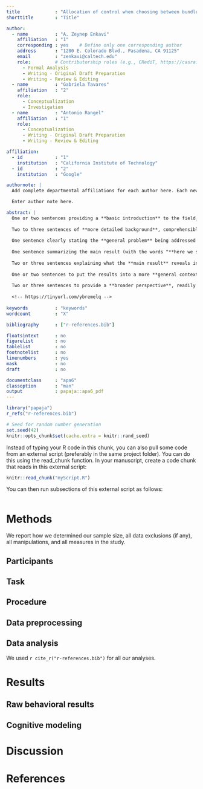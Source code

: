 ```yaml
---
title             : "Allocation of control when choosing between bundles of description and experience-based risky options"
shorttitle        : "Title"

author: 
  - name          : "A. Zeynep Enkavi"
    affiliation   : "1"
    corresponding : yes    # Define only one corresponding author
    address       : "1200 E. Colorado Blvd., Pasadena, CA 91125"
    email         : "zenkavi@caltech.edu"
    role:         # Contributorship roles (e.g., CRediT, https://casrai.org/credit/)
      - Formal Analysis
      - Writing - Original Draft Preparation
      - Writing - Review & Editing
  - name          : "Gabriela Tavares"
    affiliation   : "2"
    role:
      - Conceptualization
      - Investigation
  - name          : "Antonio Rangel"
    affiliation   : "1"
    role:
      - Conceptualization
      - Writing - Original Draft Preparation
      - Writing - Review & Editing

affiliation:
  - id            : "1"
    institution   : "California Institute of Technology"
  - id            : "2"
    institution   : "Google"

authornote: |
  Add complete departmental affiliations for each author here. Each new line herein must be indented, like this line.

  Enter author note here.

abstract: |
  One or two sentences providing a **basic introduction** to the field,  comprehensible to a scientist in any discipline.
  
  Two to three sentences of **more detailed background**, comprehensible  to scientists in related disciplines.
  
  One sentence clearly stating the **general problem** being addressed by  this particular study.
  
  One sentence summarizing the main result (with the words "**here we show**" or their equivalent).
  
  Two or three sentences explaining what the **main result** reveals in direct comparison to what was thought to be the case previously, or how the  main result adds to previous knowledge.
  
  One or two sentences to put the results into a more **general context**.
  
  Two or three sentences to provide a **broader perspective**, readily comprehensible to a scientist in any discipline.
  
  <!-- https://tinyurl.com/ybremelq -->
  
keywords          : "keywords"
wordcount         : "X"

bibliography      : ["r-references.bib"]

floatsintext      : no
figurelist        : no
tablelist         : no
footnotelist      : no
linenumbers       : yes
mask              : no
draft             : no

documentclass     : "apa6"
classoption       : "man"
output            : papaja::apa6_pdf
---
```


```r
library("papaja")
r_refs("r-references.bib")
```

```r
# Seed for random number generation
set.seed(42)
knitr::opts_chunk$set(cache.extra = knitr::rand_seed)
```

Instead of typing your R code in this chunk, you can also pull some code from an external script (preferably in the same project folder). You can do this using the read_chunk function. In your manuscript, create a code chunk that reads in this external script:

```r
knitr::read_chunk("myScript.R")
```

You can then run subsections of this external script as follows:

```r
```


# Methods
We report how we determined our sample size, all data exclusions (if any), all manipulations, and all measures in the study. <!-- 21-word solution (Simmons, Nelson & Simonsohn, 2012; retrieved from http://ssrn.com/abstract=2160588) -->

## Participants

## Task

## Procedure

## Data preprocessing

## Data analysis
We used `r cite_r("r-references.bib")` for all our analyses.


# Results

## Raw behavioral results

## Cognitive modeling

# Discussion



\newpage

# References

\begingroup
\setlength{\parindent}{-0.5in}
\setlength{\leftskip}{0.5in}

<div id="refs" custom-style="Bibliography"></div>
\endgroup
